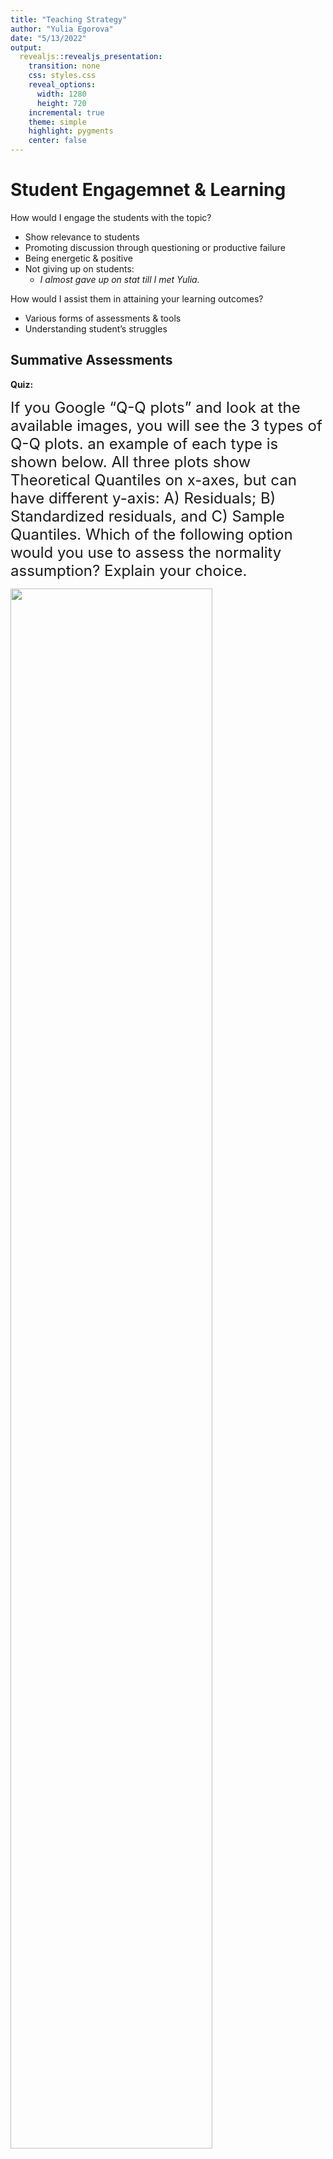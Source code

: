 ```yaml
---
title: "Teaching Strategy"
author: "Yulia Egorova"
date: "5/13/2022"
output:
  revealjs::revealjs_presentation:
    transition: none
    css: styles.css
    reveal_options:
      width: 1280
      height: 720
    incremental: true
    theme: simple
    highlight: pygments
    center: false
---
```


# Student Engagemnet & Learning

How would I engage the students with the topic?

- Show relevance to students
- Promoting discussion through questioning or productive failure
- Being energetic & positive
- Not giving up on students:
    - *I almost gave up on stat till I met Yulia.*

::: fragment
How would I assist them in attaining your learning outcomes?

- Various forms of assessments & tools
- Understanding student's struggles  

::: 

## Summative Assessments 

**Quiz:**

<font size="5">
If you Google "Q-Q plots" and look at the available images, you will see the 3 types of Q-Q plots. an example of each type is shown below.
All three plots show Theoretical Quantiles on x-axes, but can have different y-axis: A) Residuals; B) Standardized residuals, and C) Sample Quantiles. Which of the following option would you use to assess the normality assumption? Explain your choice.
</font>

![](images/qq-choice.png){width=80%}


----------------

Two fitted regression lines (A & B) on randomly generated data are shown in the figure below (x- axis shows the independent variable and y-axis shows dependent variable). Which ONE of the following statement is true about sum of residuals of A and B? Assume the scale is the same between the graphs.

![](images/quizq.jpg)

1. A has higher sum of residuals than B
2. A has lower sum of residual than B
3. Both have same sum of residuals
4. None of these

----------------------------------------------

**Lab activity:**

- Good for in-depth analysis
- Can include reflection / synthesis questions
- Important to have access to frequent office hours 
- Reflection question

--------------------------------------------------------------------

## Formative Assessments 

- Questions directed to students
- List things you have learnt today
- List things you are curious about?


# Technology

- Interactivity during the lecture:
  - allows drawing/annotations:
  - Miro interactive boards: https://miro.com/app/dashboard/ 
  - new Zoom Whiteboard feature
  - ![](images/zoom-wb.jpg){width=60%}
  
-----------------------------------

- Resources outside the classroom:
  - Slack for discussion
  - Zoom office hours
  - Padlet: https://padlet.com/egorovauu/o9ap22nt8f8vbjj6
  - Interactive tutorials: https://www.zoology.ubc.ca/~whitlock/Kingfisher/KFhomepage.htm 

# Difficulties students might have learning the topic

- Terminology & definitions
- Seeing big picture
- Depth of knowledge & Math skills

![](images/see-big.jpg){width=40%}

